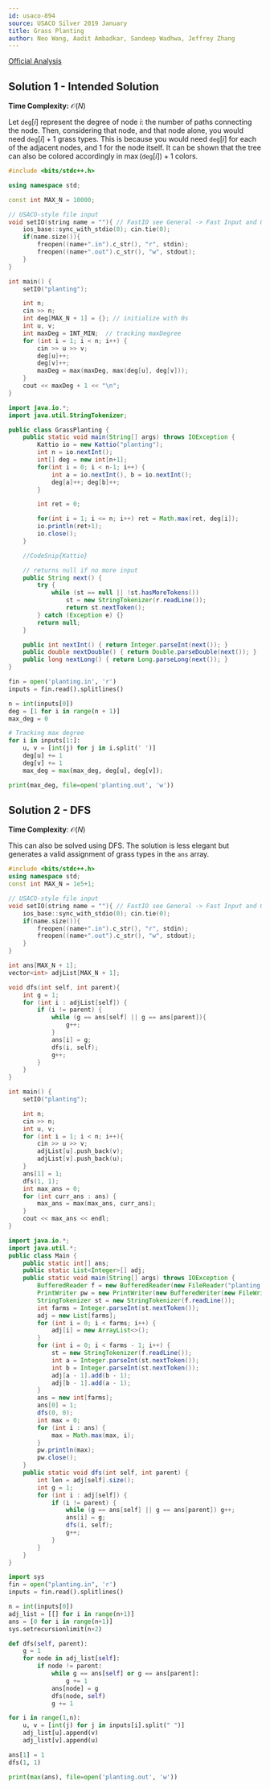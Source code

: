 ```yaml
---
id: usaco-894
source: USACO Silver 2019 January
title: Grass Planting
author: Neo Wang, Aadit Ambadkar, Sandeep Wadhwa, Jeffrey Zhang
---
```


[Official Analysis](http://www.usaco.org/current/data/sol_planting_silver_jan19.html)

## Solution 1 - Intended Solution

**Time Complexity:** $\mathcal{O}(N)$

Let $\texttt{deg}[i]$ represent the degree of node $i$: the number of paths
connecting the node. Then, considering that node, and that node alone, you would
need $\texttt{deg}[i]+1$ grass types. This is because you would need
$\texttt{deg}[i]$ for each of the adjacent nodes, and $1$ for the node itself.
It can be shown that the tree can also be colored accordingly in
$\max(\texttt{deg}[i])+1$ colors.

<LanguageSection>

<CPPSection>

```cpp
#include <bits/stdc++.h>

using namespace std;

const int MAX_N = 10000;

// USACO-style file input
void setIO(string name = ""){ // FastIO see General -> Fast Input and Output
	ios_base::sync_with_stdio(0); cin.tie(0);
	if(name.size()){
		freopen((name+".in").c_str(), "r", stdin);
		freopen((name+".out").c_str(), "w", stdout);
	}
}

int main() {
	setIO("planting");

	int n; 
	cin >> n;
	int deg[MAX_N + 1] = {}; // initialize with 0s
	int u, v;
	int maxDeg = INT_MIN;  // tracking maxDegree
	for (int i = 1; i < n; i++) {
		cin >> u >> v;
		deg[u]++;
		deg[v]++;
		maxDeg = max(maxDeg, max(deg[u], deg[v]));
	}
	cout << maxDeg + 1 << "\n";
}
```

</CPPSection>

<JavaSection>

```java
import java.io.*;
import java.util.StringTokenizer;

public class GrassPlanting {
	public static void main(String[] args) throws IOException {
		Kattio io = new Kattio("planting");
		int n = io.nextInt();
		int[] deg = new int[n+1];
		for(int i = 0; i < n-1; i++) {
			int a = io.nextInt(), b = io.nextInt();
			deg[a]++; deg[b]++;
		}

		int ret = 0;

		for(int i = 1; i <= n; i++) ret = Math.max(ret, deg[i]);
		io.println(ret+1);
		io.close();
	}

	//CodeSnip{Kattio}

	// returns null if no more input
	public String next() {
		try {
			while (st == null || !st.hasMoreTokens())
				st = new StringTokenizer(r.readLine());
				return st.nextToken();
		} catch (Exception e) {}
		return null;
	}

	public int nextInt() { return Integer.parseInt(next()); }
	public double nextDouble() { return Double.parseDouble(next()); }
	public long nextLong() { return Long.parseLong(next()); }
}
```

</JavaSection>

<PySection>

```py
fin = open('planting.in', 'r')
inputs = fin.read().splitlines()

n = int(inputs[0])
deg = [1 for i in range(n + 1)]
max_deg = 0

# Tracking max degree
for i in inputs[1:]:
	u, v = [int(j) for j in i.split(' ')]
	deg[u] += 1 
	deg[v] += 1 
	max_deg = max(max_deg, deg[u], deg[v]);

print(max_deg, file=open('planting.out', 'w'))
```

</PySection>

</LanguageSection>

## Solution 2 - DFS

**Time Complexity**: $\mathcal{O}(N)$

This can also be solved using DFS. The solution is less elegant but generates a
valid assignment of grass types in the $\texttt{ans}$ array.

<LanguageSection>

<CPPSection>

```cpp
#include <bits/stdc++.h>
using namespace std;
const int MAX_N = 1e5+1;

// USACO-style file input
void setIO(string name = ""){ // FastIO see General -> Fast Input and Output
    ios_base::sync_with_stdio(0); cin.tie(0);
    if(name.size()){
        freopen((name+".in").c_str(), "r", stdin);
        freopen((name+".out").c_str(), "w", stdout);
    }
}

int ans[MAX_N + 1];
vector<int> adjList[MAX_N + 1];

void dfs(int self, int parent){
    int g = 1;
    for (int i : adjList[self]) {
        if (i != parent) {
            while (g == ans[self] || g == ans[parent]){
                g++;
			}
            ans[i] = g;
            dfs(i, self);
            g++;
        }
    }
}

int main() {
    setIO("planting");

    int n;
    cin >> n;
    int u, v;
    for (int i = 1; i < n; i++){
        cin >> u >> v;
        adjList[u].push_back(v);
        adjList[v].push_back(u);
    }
    ans[1] = 1;
    dfs(1, 1);
    int max_ans = 0;
    for (int curr_ans : ans) {
        max_ans = max(max_ans, curr_ans);
    }
    cout << max_ans << endl;
}
```

</CPPSection>

<JavaSection>

```java
import java.io.*;
import java.util.*;
public class Main {
	public static int[] ans;
	public static List<Integer>[] adj;
	public static void main(String[] args) throws IOException {
		BufferedReader f = new BufferedReader(new FileReader("planting.in"));
		PrintWriter pw = new PrintWriter(new BufferedWriter(new FileWriter("planting.out")));
		StringTokenizer st = new StringTokenizer(f.readLine());
		int farms = Integer.parseInt(st.nextToken());
		adj = new List[farms];
		for (int i = 0; i < farms; i++) {
			adj[i] = new ArrayList<>();
		}
		for (int i = 0; i < farms - 1; i++) {
			st = new StringTokenizer(f.readLine());
			int a = Integer.parseInt(st.nextToken());
			int b = Integer.parseInt(st.nextToken());
			adj[a - 1].add(b - 1);
			adj[b - 1].add(a - 1);
		}
		ans = new int[farms];
		ans[0] = 1;
		dfs(0, 0);
		int max = 0;
		for (int i : ans) {
			max = Math.max(max, i);
		}
		pw.println(max);
		pw.close();
	}
	public static void dfs(int self, int parent) {
		int len = adj[self].size();
		int g = 1;
		for (int i : adj[self]) {
			if (i != parent) {
				while (g == ans[self] || g == ans[parent]) g++;
				ans[i] = g;
				dfs(i, self);
				g++;
			}
		}
	}
}
```

</JavaSection>

<PySection>

```py
import sys 
fin = open("planting.in", 'r')
inputs = fin.read().splitlines()

n = int(inputs[0])
adj_list = [[] for i in range(n+1)]
ans = [0 for i in range(n+1)]
sys.setrecursionlimit(n+2)

def dfs(self, parent):
	g = 1
	for node in adj_list[self]:
		if node != parent:
			while g == ans[self] or g == ans[parent]:
				g += 1 
			ans[node] = g 
			dfs(node, self)
			g += 1 

for i in range(1,n):
	u, v = [int(j) for j in inputs[i].split(" ")]
	adj_list[u].append(v)
	adj_list[v].append(u)

ans[1] = 1
dfs(1, 1)

print(max(ans), file=open('planting.out', 'w'))
```

</PySection>

</LanguageSection>